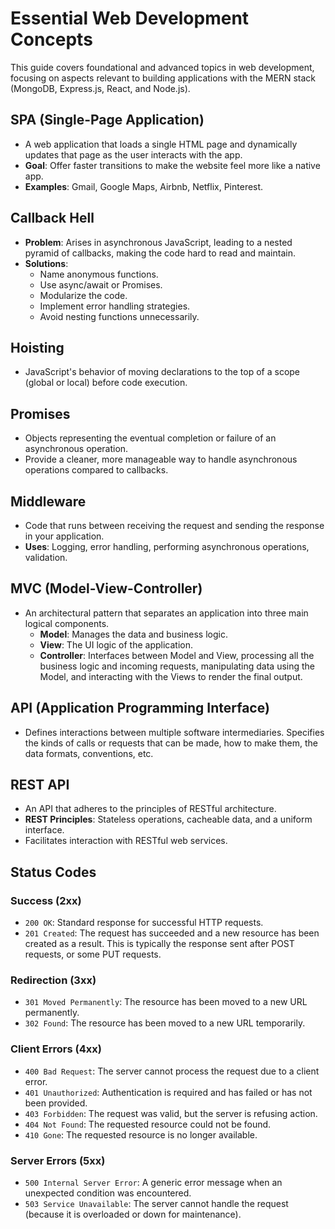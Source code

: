 # Essential Web Development Concepts

This guide covers foundational and advanced topics in web development, focusing on aspects relevant to building applications with the MERN stack (MongoDB, Express.js, React, and Node.js).

## SPA (Single-Page Application)

- A web application that loads a single HTML page and dynamically updates that page as the user interacts with the app.
- **Goal**: Offer faster transitions to make the website feel more like a native app.
- **Examples**: Gmail, Google Maps, Airbnb, Netflix, Pinterest.

## Callback Hell

- **Problem**: Arises in asynchronous JavaScript, leading to a nested pyramid of callbacks, making the code hard to read and maintain.
- **Solutions**:
  - Name anonymous functions.
  - Use async/await or Promises.
  - Modularize the code.
  - Implement error handling strategies.
  - Avoid nesting functions unnecessarily.

## Hoisting

- JavaScript's behavior of moving declarations to the top of a scope (global or local) before code execution.

## Promises

- Objects representing the eventual completion or failure of an asynchronous operation.
- Provide a cleaner, more manageable way to handle asynchronous operations compared to callbacks.

## Middleware

- Code that runs between receiving the request and sending the response in your application.
- **Uses**: Logging, error handling, performing asynchronous operations, validation.

## MVC (Model-View-Controller)

- An architectural pattern that separates an application into three main logical components.
  - **Model**: Manages the data and business logic.
  - **View**: The UI logic of the application.
  - **Controller**: Interfaces between Model and View, processing all the business logic and incoming requests, manipulating data using the Model, and interacting with the Views to render the final output.

## API (Application Programming Interface)

- Defines interactions between multiple software intermediaries. Specifies the kinds of calls or requests that can be made, how to make them, the data formats, conventions, etc.

## REST API

- An API that adheres to the principles of RESTful architecture.
- **REST Principles**: Stateless operations, cacheable data, and a uniform interface.
- Facilitates interaction with RESTful web services.

## Status Codes

### Success (2xx)

- `200 OK`: Standard response for successful HTTP requests.
- `201 Created`: The request has succeeded and a new resource has been created as a result. This is typically the response sent after POST requests, or some PUT requests.

### Redirection (3xx)

- `301 Moved Permanently`: The resource has been moved to a new URL permanently.
- `302 Found`: The resource has been moved to a new URL temporarily.

### Client Errors (4xx)

- `400 Bad Request`: The server cannot process the request due to a client error.
- `401 Unauthorized`: Authentication is required and has failed or has not been provided.
- `403 Forbidden`: The request was valid, but the server is refusing action.
- `404 Not Found`: The requested resource could not be found.
- `410 Gone`: The requested resource is no longer available.

### Server Errors (5xx)

- `500 Internal Server Error`: A generic error message when an unexpected condition was encountered.
- `503 Service Unavailable`: The server cannot handle the request (because it is overloaded or down for maintenance).
